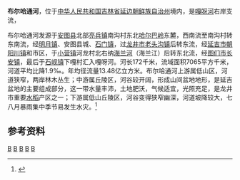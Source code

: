 {{Infobox river
| name               = 布尔哈通河
| name_native        = 
| image              = Tianchi_Bridge_(Yanji_City)_-_CCTV_old_logo.jpg
| image_size         = 200px
| image_caption      = 延吉市河段上的[[天池大桥|天池大桥]]
| river_system       = [[图们江|图们江]]流域[[嘎呀河|嘎呀河]]水系
| progression        = 
| source1_location   = [[吉林省|吉林省]][[安图县|安图县]][[亮兵镇|亮兵镇]][[哈尔巴岭|哈尔巴岭]]东麓
| mouth_location     = 吉林省[[图们市|图们市]][[石岘镇|石岘镇]]下嘎村[[嘎呀河|嘎呀河]]
| altitude_difference= 
| basin_size         = 7065 km<sup>2</sup>
| basin_countries    = {{PRC}}
| basin_cities       = [[安图县|安图县]]、[[延吉市|延吉市]]
| basin_landmarks    = 
| basin_population   = 101.37万
<!---------------------- PHYSIOGNOMY -->
| length             = 172 km
| discharge1_location= 
| discharge1_min     = 
| discharge1_avg     = 
| discharge1_max     = 
<!---------------------- FEATURES -->
| tributaries_left   = 长兴河、[[朝阳河_(布尔哈通河)|朝阳河]]、[[烟集河|烟集河]]
| tributaries_right  = [[福兴河_(安图)|福兴河]]、细鳞河、[[海兰河|海兰河]]
| waterbodies        = 
| waterfalls         = 
| bridges            = 延吉：新民桥、天池大桥、延新桥、延吉大桥、局子桥、延东桥
| ports              = 
| custom_label       = 
| custom_data        = 
| extra              = 
}}

'''布尔哈通河'''，位于[[中华人民共和国|中华人民共和国]][[吉林省|吉林省]][[延边朝鲜族自治州|延边朝鲜族自治州]]境内，是[[嘎呀河|嘎呀河]]右岸支流，{{or|河名源自[[满语|满语]]（[[满文|满文]]：{{ManchuSibeUnicode|ᠪᡠᡵᡥᠠᡨᡠ᠋|style=text-align:left}}，[[满文转写方案|转写]]：''burhatu''），意为“烟雾缭绕”。|date=2021年8月}}

布尔哈通河发源于[[安图县|安图县]]北部[[亮兵镇|亮兵镇]]南沟村东北[[哈尔巴岭|哈尔巴岭]]东麓，西南流至南沟村转东南流，经[[明月镇_(安图县)|明月镇]]、安图县城、[[石门镇_(安图县)|石门镇]]，过[[龙井市|龙井市]][[老头沟镇|老头沟镇]]后转东流，经[[延吉市|延吉市]][[朝阳川镇|朝阳川镇]]和市区，于[[小营镇|小营镇]]河龙村北右纳[[海兰河|海兰河]]（海兰江）后转东北流，经[[图们市|图们市]][[长安镇_(图们市)|长安镇]]，最后于[[石岘镇|石岘镇]]下嘎村汇入嘎呀河。河长172千米，流域面积7065平方千米，河道平均比降1.9‰。年均径流量13.48亿立方米。布尔哈通河上游属低山区，河道狭窄，两岸林木丛生；中游属丘陵区，河谷较开阔，形成山间盆地地形，是延吉盆地的主要组成部分，这一带水量丰沛，土地肥沃，气候适宜，光照充足，是龙井市重要[[水稻|水稻]]产区之一；下游属低山丘陵区，河谷变得狭窄幽深，河道坡降较大，七八月暴雨集中季节易发生水灾。<ref name="中国河湖大典">{{cite book zh |author=《[[中国河湖大典|中国河湖大典]]》编纂委员会 |title=《中国河湖大典·黑龙江、辽河卷》 |format=M |edition=1 |location=北京 |publisher=中国水利水电出版社 |date=2014年4月 |pages=300页 |id= ISBN 978-7-5170-1950-3}}</ref>

==参考资料==
{{reflist}}


[[Category:图们江|B]]
[[Category:吉林河流|B]]
[[Category:安图县|B]]
[[Category:延吉市|B]]
[[Category:图们市|B]]
